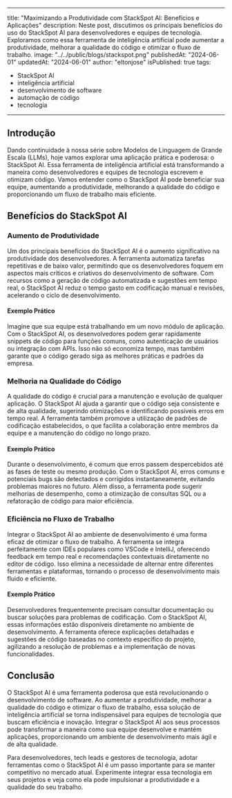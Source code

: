 
---
title: "Maximizando a Produtividade com StackSpot AI: Benefícios e Aplicações"
description: Neste post, discutimos os principais benefícios do uso do StackSpot AI para desenvolvedores e equipes de tecnologia. Exploramos como essa ferramenta de inteligência artificial pode aumentar a produtividade, melhorar a qualidade do código e otimizar o fluxo de trabalho.
image: "../../public/blogs/stackspot.png"
publishedAt: "2024-06-01"
updatedAt: "2024-06-01"
author: "eltonjose"
isPublished: true
tags:
- StackSpot AI
- inteligência artificial
- desenvolvimento de software
- automação de código
- tecnologia
---

## Introdução

Dando continuidade à nossa série sobre Modelos de Linguagem de Grande Escala (LLMs), hoje vamos explorar uma aplicação prática e poderosa: o StackSpot AI. Essa ferramenta de inteligência artificial está transformando a maneira como desenvolvedores e equipes de tecnologia escrevem e otimizam código. Vamos entender como o StackSpot AI pode beneficiar sua equipe, aumentando a produtividade, melhorando a qualidade do código e proporcionando um fluxo de trabalho mais eficiente.

## Benefícios do StackSpot AI

### Aumento de Produtividade

Um dos principais benefícios do StackSpot AI é o aumento significativo na produtividade dos desenvolvedores. A ferramenta automatiza tarefas repetitivas e de baixo valor, permitindo que os desenvolvedores foquem em aspectos mais críticos e criativos do desenvolvimento de software. Com recursos como a geração de código automatizada e sugestões em tempo real, o StackSpot AI reduz o tempo gasto em codificação manual e revisões, acelerando o ciclo de desenvolvimento.

#### Exemplo Prático

Imagine que sua equipe está trabalhando em um novo módulo de aplicação. Com o StackSpot AI, os desenvolvedores podem gerar rapidamente snippets de código para funções comuns, como autenticação de usuários ou integração com APIs. Isso não só economiza tempo, mas também garante que o código gerado siga as melhores práticas e padrões da empresa.

### Melhoria na Qualidade do Código

A qualidade do código é crucial para a manutenção e evolução de qualquer aplicação. O StackSpot AI ajuda a garantir que o código seja consistente e de alta qualidade, sugerindo otimizações e identificando possíveis erros em tempo real. A ferramenta também promove a utilização de padrões de codificação estabelecidos, o que facilita a colaboração entre membros da equipe e a manutenção do código no longo prazo.

#### Exemplo Prático

Durante o desenvolvimento, é comum que erros passem despercebidos até as fases de teste ou mesmo produção. Com o StackSpot AI, erros comuns e potenciais bugs são detectados e corrigidos instantaneamente, evitando problemas maiores no futuro. Além disso, a ferramenta pode sugerir melhorias de desempenho, como a otimização de consultas SQL ou a refatoração de código para maior eficiência.

### Eficiência no Fluxo de Trabalho

Integrar o StackSpot AI ao ambiente de desenvolvimento é uma forma eficaz de otimizar o fluxo de trabalho. A ferramenta se integra perfeitamente com IDEs populares como VSCode e IntelliJ, oferecendo feedback em tempo real e recomendações contextuais diretamente no editor de código. Isso elimina a necessidade de alternar entre diferentes ferramentas e plataformas, tornando o processo de desenvolvimento mais fluido e eficiente.

#### Exemplo Prático

Desenvolvedores frequentemente precisam consultar documentação ou buscar soluções para problemas de codificação. Com o StackSpot AI, essas informações estão disponíveis diretamente no ambiente de desenvolvimento. A ferramenta oferece explicações detalhadas e sugestões de código baseadas no contexto específico do projeto, agilizando a resolução de problemas e a implementação de novas funcionalidades.

## Conclusão

O StackSpot AI é uma ferramenta poderosa que está revolucionando o desenvolvimento de software. Ao aumentar a produtividade, melhorar a qualidade do código e otimizar o fluxo de trabalho, essa solução de inteligência artificial se torna indispensável para equipes de tecnologia que buscam eficiência e inovação. Integrar o StackSpot AI aos seus processos pode transformar a maneira como sua equipe desenvolve e mantém aplicações, proporcionando um ambiente de desenvolvimento mais ágil e de alta qualidade.

Para desenvolvedores, tech leads e gestores de tecnologia, adotar ferramentas como o StackSpot AI é um passo importante para se manter competitivo no mercado atual. Experimente integrar essa tecnologia em seus projetos e veja como ela pode impulsionar a produtividade e a qualidade do seu trabalho.
